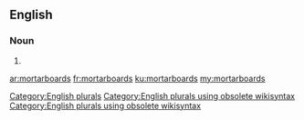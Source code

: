 ==English==

===Noun===
{{head|en}}

# {{plural of|mortarboard}}

[[Category:English plurals]][[Category:English plurals using obsolete wikisyntax]][[Category:English plurals using obsolete wikisyntax]]

[[ar:mortarboards]]
[[fr:mortarboards]]
[[ku:mortarboards]]
[[my:mortarboards]]